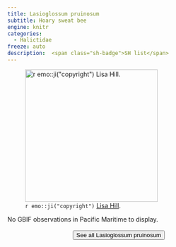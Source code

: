 ```yaml
---
title: Lasioglossum pruinosum
subtitle: Hoary sweat bee
engine: knitr
categories:
  - Halictidae
freeze: auto
description:  <span class="sh-badge">SH list</span>
---
```

![`r emo::ji("copyright")` [Lisa Hill ](https://inaturalist.ca/photos/176449140).](https://inaturalist-open-data.s3.amazonaws.com/photos/176449140/large.jpg){height=300}



No GBIF observations in Pacific Maritime to display.
<br><br>
<center>


<a href="https://www.zoology.ubc.ca/entomology/main/Hymenoptera/Halictidae/Lasioglossum%20pruinosum.php"><button type="button" class="btn btn-secondary">See all Lasioglossum pruinosum <i class="fa-solid fa-arrow-up-right-from-square"></i> </button></a>
</center>

